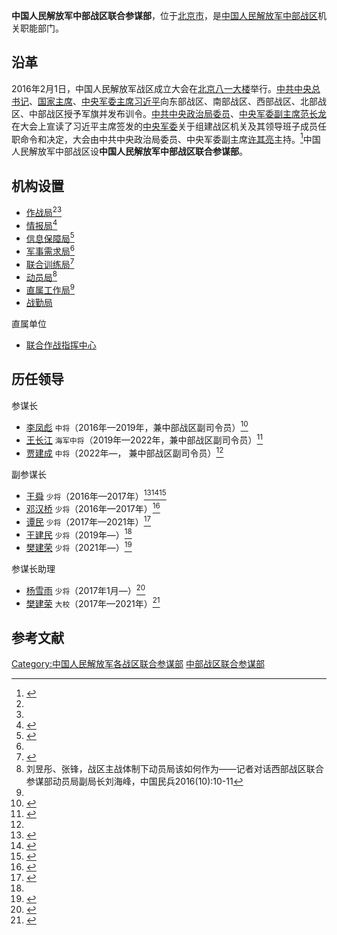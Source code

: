 {{Infobox PRCG
|color = darkgreen
|机构名称 = 中国人民解放军中部战区联合参谋部
|上级机构 = [[中国人民解放军中部战区|中国人民解放军中部战区]]
|机构类型 = 战区机关职能部门
|军事级别 = 
|标志1 = China Emblem PLA.svg
|标志1说明 = [[中国人民解放军军徽|中国人民解放军军徽]]
|职位1 = 参谋长
|人员1 = [[贾建成_(中将)|贾建成]]
|衔级1 = [[中国人民解放军中将|中将]]
|职位2 = 
|人员2 =
|职位3 =
|人员3 =
|职位4 =
|人员4 =
|地址1 = [[北京市|北京市]]
|成立时间 = 2016年
|a=
|b=
|c=
|d=
|E=
|e=
}}

'''中国人民解放军中部战区联合参谋部'''，位于[[北京市|北京市]]，是[[中国人民解放军中部战区|中国人民解放军中部战区]]机关职能部门。

==沿革==
2016年2月1日，中国人民解放军战区成立大会在[[北京|北京]][[八一大楼|八一大楼]]举行。[[中共中央总书记|中共中央总书记]]、[[中华人民共和国主席|国家主席]]、[[中央军委主席|中央军委主席]][[习近平|习近平]]向东部战区、南部战区、西部战区、北部战区、中部战区授予军旗并发布训令。[[中共中央政治局委员|中共中央政治局委员]]、[[中央军委副主席|中央军委副主席]][[范长龙|范长龙]]在大会上宣读了习近平主席签发的[[中央军委|中央军委]]关于组建战区机关及其领导班子成员任职命令和决定，大会由中共中央政治局委员、中央军委副主席[[许其亮|许其亮]]主持。<ref>{{Cite web  |url =http://news.xinhuanet.com/politics/2016-02/01/c_1117960554.htm  |title =中国人民解放军战区成立大会在北京举行  |author =  |date =2016-02-01  |publisher =新华网  |language =  |accessdate =  |quote =  |archive-date =2017-09-22  |archive-url =https://web.archive.org/web/20170922222113/http://news.xinhuanet.com/politics/2016-02/01/c_1117960554.htm  |dead-url =no  }}</ref>中国人民解放军中部战区设'''中国人民解放军中部战区联合参谋部'''。

==机构设置==
*[[作战局|作战局]]<ref name=pojie/><ref name=wy/>
*[[情报局|情报局]]<ref name=wy>{{Cite web |url = http://money.163.com/16/0218/06/BG395QVS00253B0H.html#from=keyscan |title = 军改，改出了什么 |author =  |date = 2016-02-18 |publisher = 网易 |language =  |accessdate =  |quote =  |archive-url = https://web.archive.org/web/20190123215050/http://money.163.com/16/0218/06/BG395QVS00253B0H.html#from=keyscan |archive-date = 2019-01-23 |dead-url = yes }}</ref>
*[[信息保障局|信息保障局]]<ref>{{Cite web |url = http://www.cuit.edu.cn/ShowNews?id=4775 |title = 西部战区联合参谋部信息保障局来我校交流访问 |author =  |date = 2016-12-16 |publisher = 成信新闻网 |language =  |accessdate =  |quote =  }}{{Dead link}}</ref>
*[[军事需求局|军事需求局]]<ref name=wy/>
*[[联合训练局|联合训练局]]<ref name=pojie>{{Cite web |url = http://news.163.com/16/0303/05/BH798H4O00014AED.html |title = 像打仗攻山头一样，破解战区运行中的新问题 |author =  |date = 2016-03-03 |publisher = 网易 |language =  |accessdate =  |quote =  |archive-url = https://web.archive.org/web/20180613040604/http://news.163.com/16/0303/05/BH798H4O00014AED.html |archive-date = 2018-06-13 |dead-url = yes }}</ref>
*[[动员局|动员局]]<ref>刘昱彤、张锋，战区主战体制下动员局该如何作为——记者对话西部战区联合参谋部动员局副局长刘海峰，中国民兵2016(10):10-11</ref>
*[[直属工作局|直属工作局]]<ref name=pojie/>
*[[战勤局|战勤局]]

;直属单位
*[[中国人民解放军中部战区联合作战指挥中心|联合作战指挥中心]]

== 历任领导 ==
;参谋长
*[[李凤彪|李凤彪]] <small>中将</small>（2016年—2019年，兼中部战区副司令员）<ref>{{Cite web|url =  http://news.takungpao.com/mainland/focus/2016-02/3283259.html|title =  北京观察：战区领导层三军融合|author =  |date =  2016-02-23|publisher =  大公网|language =  |accessdate =  |quote =  |archive-date =  2016-02-24|archive-url =  https://web.archive.org/web/20160224093618/http://news.takungpao.com/mainland/focus/2016-02/3283259.html|dead-url =  no}}</ref>
*[[王长江_(中将)|王长江]]  <small>海军中将</small>（2019年—2022年，兼中部战区副司令员）<ref name="#1">{{cite web |title=石景山区与北京军区善后办、中部战区举行八一军政座谈会 |url=http://www.sohu.com/a/330445385_100034259 |website=搜狐 |accessdate=2019-08-03 |archive-date=2019-08-03 |archive-url=https://web.archive.org/web/20190803080919/http://www.sohu.com/a/330445385_100034259 |dead-url=no }}</ref>
*[[贾建成（中将)|贾建成]]  <small>中将</small>（2022年—， 兼中部战区副司令员）<ref name="#1"/>


副参谋长
*[[王舜_(解放军)|王舜]] <small>少将</small>（2016年—2017年）<ref>{{Cite web |url = http://news.ifeng.com/a/20160511/48751647_0.shtml |title = 原北京军区副参谋长王舜少将任中部战区副参谋长 |author =  |date = 2016-05-11 |publisher = 凤凰网 |language =  |accessdate =  |quote =  |archive-date = 2019-05-14 |archive-url = https://web.archive.org/web/20190514055150/http://news.ifeng.com/a/20160511/48751647_0.shtml |dead-url = no }}</ref><ref>{{Cite web |url = http://www.thepaper.cn/newsDetail_forward_1662699 |title = 王舜参加河北省委常委扩大会议，此前担任中部战区副参谋长 |author =  |date = 2017-04-14 |publisher = 澎湃新闻 |language =  |accessdate =  |quote =  |archive-date = 2019-05-13 |archive-url = https://web.archive.org/web/20190513021245/http://www.thepaper.cn/newsDetail_forward_1662699 |dead-url = no }}</ref><ref>{{cite news|title=中部战区原副参谋长王舜重回河北省军区，任省军区司令员|url=http://www.thepaper.cn/newsDetail_forward_1663896|accessdate=2017-04-16|newspaper=澎湃新闻|archive-date=2019-05-12|archive-url=https://web.archive.org/web/20190512233256/http://www.thepaper.cn/newsDetail_forward_1663896|dead-url=no}}</ref>
*[[邓汉桥|邓汉桥]] <small>少将</small>（2016年—2017年）<ref>{{Cite web |url = http://mil.sohu.com/20160623/n455911078.shtml |title = 邓汉桥任中部战区副参谋长 曾履职原北京军区 |author =  |date = 2016-06-23 |publisher = 搜狐 |language =  |accessdate =  |quote =  |archive-date = 2019-05-13 |archive-url = https://web.archive.org/web/20190513014749/http://mil.sohu.com/20160623/n455911078.shtml |dead-url = no }}</ref>
*[[谭民|谭民]] <small>少将</small>（2017年—2021年）<ref name="#2">{{Cite web |url = http://www.thepaper.cn/newsDetail_forward_1868581 |title = 原第16集团军军长谭民改任中部战区副参谋长 |author =  |date = 2017-11-17 |publisher = 澎湃新闻 |language =  |accessdate =  |quote =  |archive-date = 2019-05-12 |archive-url = https://web.archive.org/web/20190512211127/http://www.thepaper.cn/newsDetail_forward_1868581 |dead-url = no }}</ref>
*[[王建民|王建民]] <small>少将</small>（2019年—）<ref name="#2"/>
*[[樊建荣|樊建荣]] <small>少将</small>（2021年—）<ref>{{Cite web |url = http://politics.people.com.cn/n1/2022/0128/c1024-32342636.html |title = 习近平春节前夕视察慰问中部战区 |author =  |date = 2017-11-17 |publisher = 人民网 |language =  |accessdate =  |quote =  |archive-date = 2019-05-12 |archive-url = https://web.archive.org/web/20190512211127/http://www.thepaper.cn/newsDetail_forward_1868581 |dead-url = no }}</ref>


;参谋长助理
*[[杨雪雨|杨雪雨]] <small>少将</small>（2017年1月—）<ref>{{Cite web |url = http://www.thepaper.cn/newsDetail_forward_1604611 |title = 杨雪雨出任中部战区参谋长助理，曾任陆航某基地司令员 |author =  |date = 2017-01-19 |publisher = 澎湃新闻 |language =  |accessdate =  |quote =  |archive-date = 2019-05-12 |archive-url = https://web.archive.org/web/20190512103939/http://www.thepaper.cn/newsDetail_forward_1604611 |dead-url = no }}</ref>
*[[樊建荣|樊建荣]] <small>大校</small>（2017年—2021年）<ref>{{Cite web |url = http://www.thepaper.cn/newsDetail_forward_1761784 |title = 樊建荣大校任中部战区参谋长助理，曾任原北空导弹某师师长 |author =  |date = 2017-08-13 |publisher = 澎湃新闻 |language =  |accessdate =  |quote =  |archive-date = 2019-05-02 |archive-url = https://web.archive.org/web/20190502030801/http://www.thepaper.cn/newsDetail_forward_1761784 |dead-url = no }}</ref>

== 参考文献 ==
{{Reflist|30em}}

[[Category:中国人民解放军各战区联合参谋部|Category:中国人民解放军各战区联合参谋部]]
[[Category:中部战区联合参谋部|]]